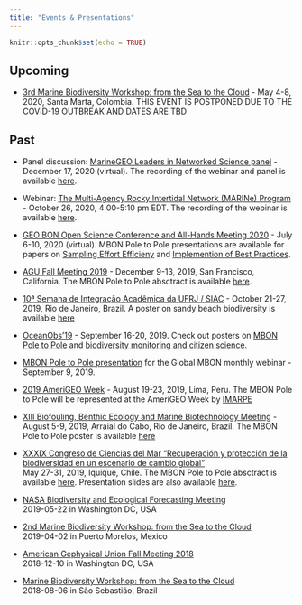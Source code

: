 ```yaml
---
title: "Events & Presentations"
---
```


```r
knitr::opts_chunk$set(echo = TRUE)
```

## Upcoming

- [3rd Marine Biodiversity Workshop: from the Sea to the Cloud](http://marinebon.org/p2p-colombia-workshop/){target="_blank"} - May 4-8, 2020, Santa Marta, Colombia. THIS EVENT IS POSTPONED DUE TO THE COVID-19 OUTBREAK AND DATES ARE TBD

## Past

- Panel discussion: [MarineGEO Leaders in Networked Science panel](https://twitter.com/mbonpoletopole/status/1336203878069571586){target="_blank"} - December 17, 2020 (virtual). The recording of the webinar and panel is available [here](https://smithsonian.zoom.us/rec/play/LIKD8VJ-Djax3mHkHAEMaemExsjNLwvnoeTIaT-3ie_A7_Aai7kWbLLLXPbjSmzwLN4__GUmHnjyamNw.uZYRZQojZsDcUg7Y?startTime=1608235286000&_x_zm_rtaid=4JAWT5QLQWuiqgD4iC15-Q.1608656141942.9e489a094b50da6a9f35e1e4f43dd78b&_x_zm_rhtaid=750){target="_blank"}.

- Webinar: [The Multi-Agency Rocky Intertidal Network (MARINe) Program](https://marine.ucsc.edu/){target="_blank"} - October 26, 2020, 4:00-5:10 pm EDT. The recording of the webinar is available [here](https://usf.box.com/s/9oc14djcak07sjh9hw4ekq7fxcp1b2og){target="_blank"}.

- [GEO BON Open Science Conference and All-Hands Meeting 2020](https://conf2020.geobon.org/){target="_blank"} - July 6-10, 2020 (virtual). MBON Pole to Pole presentations are available for papers on [Sampling Effort Efficieny](https://drive.google.com/file/d/1b6CRFN7Mn5D9MS8OzB6fF0BPhhfM-a66/view?usp=sharing){target="_blank"} and [Implemention of Best Practices](https://drive.google.com/file/d/1b6-DzslEnkgTqB4HwXve1lZEKLBSGGaj/view?usp=sharing){target="_blank"}.

- [AGU Fall Meeting 2019](https://www2.agu.org/fall-meeting){target="_blank"} - December 9-13, 2019, San Francisco, California. The MBON Pole to Pole absctract is available [here](https://drive.google.com/file/d/17deXPg_umFPoeYPB6QKTLDfwqv7hBUmG/view?usp=sharing){target="_blank"}.

- [10ª Semana de Integração Acadêmica da UFRJ / SIAC](http://siac.ufrj.br/){target="_blank"} - October 21-27, 2019, Rio de Janeiro, Brazil. A poster on sandy beach biodiversity is available [here](https://drive.google.com/file/d/1fTgRFdOIGuESTIFHzMmO-nYa0KF4DOMc/view?usp=sharing){target="_blank"}

- [OceanObs'19](http://www.oceanobs19.net/){target="_blank"} - September 16-20, 2019. Check out posters on [MBON Pole to Pole](https://drive.google.com/file/d/1AWpEQSBzLOAGapNOh1J3KQwkB4GTVFXQ/view?usp=sharing){target="_blank"} and [biodiversity monitoring and citizen science](https://drive.google.com/file/d/1BHuRr4WBTZIqBvBYphcUs9birViUnN5X/view?usp=sharing){target="_blank"}.  

- [MBON Pole to Pole presentation](https://usf.app.box.com/s/08569c61yektdv3odcgwuy5x1cmvuy8p){target="_blank"} for the Global MBON monthly webinar - September 9, 2019. 

- [2019 AmeriGEO Week](https://www.amerigeoss.org/amerigeoss-events/amerigeoss-week-2019){target="_blank"} - August 19-23, 2019, Lima, Peru. The MBON Pole to Pole will be represented at the AmeriGEO Week by [IMARPE](http://www.imarpe.gob.pe/imarpe/){target="_blank"}

- [XIII Biofouling, Benthic Ecology and Marine Biotechnology Meeting](https://xiiibioinc.wixsite.com/xiiibioinc){target="_blank"} - August 5-9, 2019, Arraial do Cabo, Rio de Janeiro, Brazil. The MBON Pole to Pole poster is available [here](https://drive.google.com/file/d/1AVl5loMTuzkE_xdBw9d-J7HNMojO_v9F/view?usp=sharing){target="_blank"}

- [XXXIX Congreso de Ciencias del Mar “Recuperación y protección de la biodiversidad en un escenario de cambio global”](https://www.congresocienciasdelmar.cl/){target="_blank"}<br>
May 27-31, 2019, Iquique, Chile. The MBON Pole to Pole absctract is available [here](https://drive.google.com/file/d/1V5ZDpoSoY9vU3MFXR6tVSro6Uaab4PZh/view?usp=sharing){target="_blank"}. Presentation slides are also available [here](https://drive.google.com/file/d/1V3j9ZRAJg0ycXsPYmUWyNw4Hx7trJLeW/view?usp=sharing){target="_blank"}.

- [NASA Biodiversity and Ecological Forecasting Meeting](https://drive.google.com/file/d/1fxq8MvqTIWO_N1hUmw11F4L4u6AsyNuG/view?usp=sharing){target="_blank"}<br> 2019-05-22 in Washington DC, USA

- [2nd Marine Biodiversity Workshop: from the Sea to the Cloud](https://marinebon.github.io/p2p-mexico-workshop/){target="_blank"}<br>
  2019-04-02 in Puerto Morelos, Mexico
  
- [American Gephysical Union Fall Meeting 2018](https://drive.google.com/file/d/1YFOOYFZNmNTGzK3BRestIS1RltkZImEu/view?usp=sharing){target="_blank"}<br>
  2018-12-10 in Washington DC, USA

- [Marine Biodiversity Workshop: from the Sea to the Cloud](https://marinebon.github.io/p2p-brazil-workshop/){target="_blank"}<br>
  2018-08-06 in São Sebastião, Brazil


